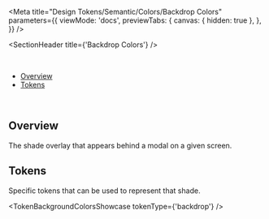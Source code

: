 
<Meta
  title="Design Tokens/Semantic/Colors/Backdrop Colors"
  parameters={{
    viewMode: 'docs',
    previewTabs: {
      canvas: { hidden: true },
    },
  }}
/>

<SectionHeader title={'Backdrop Colors'} />

<br />

- [Overview](#overview)
- [Tokens](#tokens)

<br />

## Overview

The shade overlay that appears behind a modal on a given screen.

## Tokens

Specific tokens that can be used to represent that shade.

<TokenBackgroundColorsShowcase tokenType={'backdrop'} />
